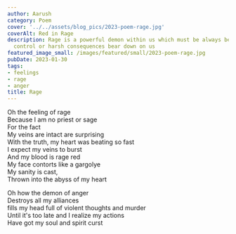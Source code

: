 ```yaml
---
author: Aarush
category: Poem
cover: '../../assets/blog_pics/2023-poem-rage.jpg'
coverAlt: Red in Rage
description: Rage is a powerful demon within us which must be always be put under
  control or harsh consequences bear down on us
featured_image_small: /images/featured/small/2023-poem-rage.jpg
pubDate: 2023-01-30
tags:
- feelings
- rage
- anger
title: Rage
---
```


Oh the feeling of rage  
Because I am no priest or sage  
For the fact  
My veins are intact are surprising  
With the truth, my heart was beating so fast   
I expect my veins to burst  
And my blood is rage red  
My face contorts like a gargolye  
My sanity is cast,  
Thrown into the abyss of my heart  

Oh how the demon of anger  
Destroys all my alliances  
fills my head full of violent thoughts and murder  
Until it's too late and I realize my actions  
Have got my soul and spirit curst